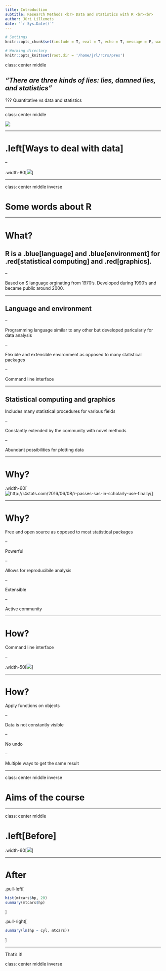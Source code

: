 ```yaml
---
title: Introduction
subtitle: Research Methods <br> Data and statistics with R <br><br>
author: Jüri Lillemets
date: "`r Sys.Date()`"
---
```


```r
# Settings
knitr::opts_chunk$set(include = T, eval = T, echo = T, message = F, warning = F)

# Working directory
knitr::opts_knit$set(root.dir = '/home/jrl/rcrs/pres')
```

class: center middle

## *"There are three kinds of lies: lies, damned lies, and statistics"*

???
Quantitative vs data and statistics

---

class: center middle

![](../img/lie.png)

---

# .left[Ways to deal with data]

--

.width-80[![](../img/cars.jpg)]

---

class: center middle inverse

# Some words about R

---

# What?

## R is a .blue[language] and .blue[environment] for .red[statistical computing] and .red[graphics].

--

Based on S language orginating from 1970's. Developed during 1990's and became public around 2000.

---

## Language and environment

--

Programming language similar to any other but developed paricularly for data analysis

--

Flexible and extensible environment as opposed to many statistical packages

--

Command line interface

---

## Statistical computing and graphics

Includes many statistical procedures for various fields

--

Constantly extended by the community with novel methods

--

Abundant possibilities for plotting data

---

# Why? 

.width-60[![http://r4stats.com/2016/06/08/r-passes-sas-in-scholarly-use-finally/](../img/ruse.png)]

---

# Why?

Free and open source as opposed to most statistical packages

--

Powerful

--

Allows for reproducibile analysis

--

Extensible

--

Active community

---

# How? 

Command line interface

--

.width-50[![](../img/rconsole.png)]

---

# How?

Apply functions on objects

--

Data is not constantly visible

--

No undo

--

Multiple ways to get the same result

---

class: center middle inverse

# Aims of the course

---

class: center middle

# .left[Before]

.width-60[![](../img/excel_example.png)]

---

# After

.pull-left[
``` r
hist(mtcars$hp, 20)
summary(mtcars$hp)
```
]

.pull-right[
``` r
summary(lm(hp ~ cyl, mtcars))
```
]

---

That's it!

class: center middle inverse
